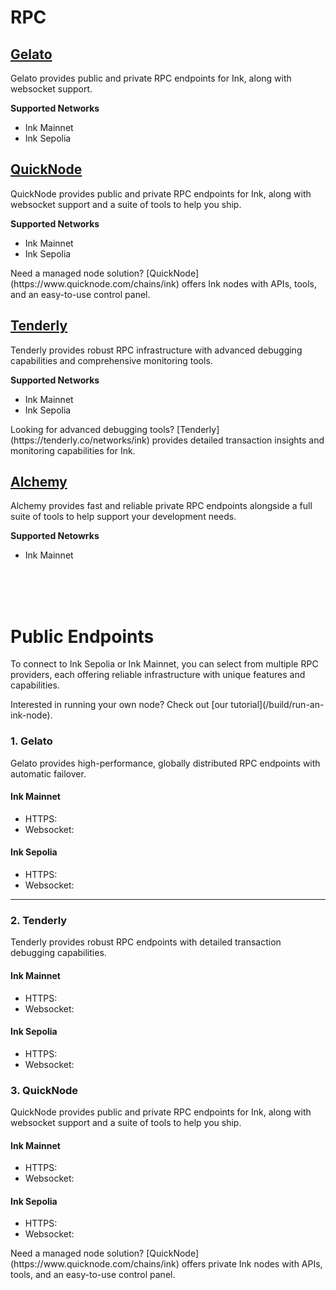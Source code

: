 
# RPC

## [Gelato](https://gelato.network)

Gelato provides public and private RPC endpoints for Ink, along with websocket support.

**Supported Networks**

- Ink Mainnet
- Ink Sepolia

## [QuickNode](https://www.quicknode.com)

QuickNode provides public and private RPC endpoints for Ink, along with websocket support and a suite of tools to help you ship.

**Supported Networks**

- Ink Mainnet
- Ink Sepolia 

<Callout type="info">
  Need a managed node solution?
  [QuickNode](https://www.quicknode.com/chains/ink) offers Ink nodes with APIs,
  tools, and an easy-to-use control panel.
</Callout>

## [Tenderly](https://tenderly.co)

Tenderly provides robust RPC infrastructure with advanced debugging capabilities and comprehensive monitoring tools.

**Supported Networks**

- Ink Mainnet
- Ink Sepolia

<Callout type="info">
  Looking for advanced debugging tools?
  [Tenderly](https://tenderly.co/networks/ink) provides detailed transaction
  insights and monitoring capabilities for Ink.
</Callout>



## [Alchemy](https://www.alchemy.com/)

Alchemy provides fast and reliable private RPC endpoints alongside a full suite of tools to help support your development needs.

**Supported Netowrks**
- Ink Mainnet


<br />
<br />
<br />

# Public Endpoints

To connect to Ink Sepolia or Ink Mainnet, you can select from multiple RPC providers, each offering reliable infrastructure with unique features and capabilities.

<Callout type="info" emoji="ℹ️">
  Interested in running your own node? Check out [our
  tutorial](/build/run-an-ink-node).
</Callout>

### 1. Gelato

Gelato provides high-performance, globally distributed RPC endpoints with automatic failover.

#### Ink Mainnet

- HTTPS: <CopyableCode code="https://rpc-gel.inkonchain.com" />
- Websocket: <CopyableCode code="wss://ws-gel.inkonchain.com" />

#### Ink Sepolia

- HTTPS: <CopyableCode code="https://rpc-gel-sepolia.inkonchain.com" />
- Websocket: <CopyableCode code="wss://ws-gel-sepolia.inkonchain.com" />

---

### 2. Tenderly

Tenderly provides robust RPC endpoints with detailed transaction debugging capabilities.

#### Ink Mainnet

- HTTPS: <CopyableCode code="https://rpc-ten.inkonchain.com" />
- Websocket: <CopyableCode code="wss://rpc-ten.inkonchain.com" />

#### Ink Sepolia

- HTTPS: <CopyableCode code="https://rpc-ten-sepolia.inkonchain.com" />
- Websocket: <CopyableCode code="wss://rpc-ten-sepolia.inkonchain.com" />

### 3. QuickNode

QuickNode provides public and private RPC endpoints for Ink, along with websocket support and a suite of tools to help you ship.

#### Ink Mainnet

- HTTPS: <CopyableCode code="https://rpc-qnd.inkonchain.com" />
- Websocket: <CopyableCode code="wss://rpc-qnd.inkonchain.com" />

#### Ink Sepolia

- HTTPS: <CopyableCode code="https://rpc-qnd-sepolia.inkonchain.com" />
- Websocket: <CopyableCode code="wss://rpc-qnd-sepolia.inkonchain.com" />

<Callout type="info">
  Need a managed node solution?
  [QuickNode](https://www.quicknode.com/chains/ink) offers private Ink nodes
  with APIs, tools, and an easy-to-use control panel.
</Callout>

